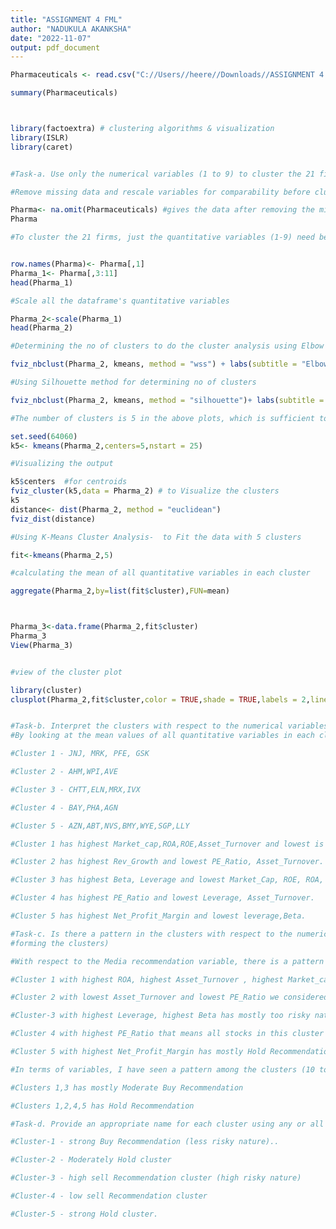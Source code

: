 ---
title: "ASSIGNMENT 4 FML"
author: "NADUKULA AKANKSHA"
date: "2022-11-07"
output: pdf_document
---


```{R}  

Pharmaceuticals <- read.csv("C://Users//heere//Downloads//ASSIGNMENT 4 FML//Pharmaceuticals (2).csv")

summary(Pharmaceuticals)



library(factoextra) # clustering algorithms & visualization
library(ISLR)
library(caret)


#Task-a. Use only the numerical variables (1 to 9) to cluster the 21 firms. Justify the various choices made in conducting the cluster analysis, such as weights for different variables, the specific clustering algorithm(s) used, the number of clusters formed, and so on.

#Remove missing data and rescale variables for comparability before clustering data.

Pharma<- na.omit(Pharmaceuticals) #gives the data after removing the missing values.
Pharma

#To cluster the 21 firms, just the quantitative variables (1-9) need be collected.


row.names(Pharma)<- Pharma[,1]
Pharma_1<- Pharma[,3:11]
head(Pharma_1)

#Scale all the dataframe's quantitative variables

Pharma_2<-scale(Pharma_1)
head(Pharma_2)

#Determining the no of clusters to do the cluster analysis using Elbow Method

fviz_nbclust(Pharma_2, kmeans, method = "wss") + labs(subtitle = "Elbow Method")

#Using Silhouette method for determining no of clusters

fviz_nbclust(Pharma_2, kmeans, method = "silhouette")+ labs(subtitle = "Silhouette Method")

#The number of clusters is 5 in the above plots, which is sufficient to display the data variations.

set.seed(64060)
k5<- kmeans(Pharma_2,centers=5,nstart = 25) 

#Visualizing the output

k5$centers  #for centroids
fviz_cluster(k5,data = Pharma_2) # to Visualize the clusters
k5
distance<- dist(Pharma_2, method = "euclidean")
fviz_dist(distance)

#Using K-Means Cluster Analysis-  to Fit the data with 5 clusters

fit<-kmeans(Pharma_2,5)

#calculating the mean of all quantitative variables in each cluster

aggregate(Pharma_2,by=list(fit$cluster),FUN=mean)



Pharma_3<-data.frame(Pharma_2,fit$cluster)
Pharma_3
View(Pharma_3)


#view of the cluster plot

library(cluster)
clusplot(Pharma_2,fit$cluster,color = TRUE,shade = TRUE,labels = 2,lines = 0)


#Task-b. Interpret the clusters with respect to the numerical variables used in forming the clusters.
#By looking at the mean values of all quantitative variables in each cluster.

#Cluster 1 - JNJ, MRK, PFE, GSK

#Cluster 2 - AHM,WPI,AVE

#Cluster 3 - CHTT,ELN,MRX,IVX

#Cluster 4 - BAY,PHA,AGN

#Cluster 5 - AZN,ABT,NVS,BMY,WYE,SGP,LLY

#Cluster 1 has highest Market_cap,ROA,ROE,Asset_Turnover and lowest is Beta,PE_Ratio.

#Cluster 2 has highest Rev_Growth and lowest PE_Ratio, Asset_Turnover. 

#Cluster 3 has highest Beta, Leverage and lowest Market_Cap, ROE, ROA, Leverage, Rev_Growth, Net_Profit_Margin.

#Cluster 4 has highest PE_Ratio and lowest Leverage, Asset_Turnover.

#Cluster 5 has highest Net_Profit_Margin and lowest leverage,Beta. 

#Task-c. Is there a pattern in the clusters with respect to the numerical variables (10 to 12)? (those not used in 
#forming the clusters)

#With respect to the Media recommendation variable, there is a pattern in the clusters.

#Cluster 1 with highest ROA, highest Asset_Turnover , highest Market_cap, highest ROE has equal Hold and strong Buy Recommendation less risky nature.

#Cluster 2 with lowest Asset_Turnover and lowest PE_Ratio we considered as  undervalued stock but moderate  risky nature and  moderate Recommendation.

#Cluster-3 with highest Leverage, highest Beta has mostly too risky nature  it is less Recommendation to risk averse investors .

#Cluster 4 with highest PE_Ratio that means all stocks in this cluster are overvalued so it advisible to  sell Recommendation.

#Cluster 5 with highest Net_Profit_Margin has mostly Hold Recommendation.

#In terms of variables, I have seen a pattern among the clusters (10 to 12)

#Clusters 1,3 has mostly Moderate Buy Recommendation

#Clusters 1,2,4,5 has Hold Recommendation

#Task-d. Provide an appropriate name for each cluster using any or all of the variables in the dataset.

#Cluster-1 - strong Buy Recommendation (less risky nature)..

#Cluster-2 - Moderately Hold cluster

#Cluster-3 - high sell Recommendation cluster (high risky nature)

#Cluster-4 - low sell Recommendation cluster

#Cluster-5 - strong Hold cluster.
```